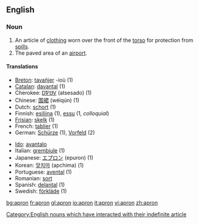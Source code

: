==English==

===Noun===
{{wikipedia}}
{{en-noun}}

# An article of [[clothing]] worn over the front of the [[torso]] for protection from [[spill]]s.
# The paved area of an [[airport]].

====Translations====
{{top}}
*[[Breton]]: [[tavañjer]] {{f}} -ioù {{p}} (1)
*[[Catalan]]: [[davantal]] {{m}} (1)
*Cherokee: [[ᎠᏤᏌᏙ]] (atsesado) (1)
*Chinese: [[围裙]] (wéiqún) (1)
*Dutch: [[schort]] {{n}} (1)
*Finnish: [[esiliina]] (1), [[essu]] (1, ''colloquial'')
*[[Frisian]]: [[skelk]] {{n}} (1)
*French: [[tablier]] {{m}} (1)
*German: [[Schürze]] {{f}} (1), [[Vorfeld]] {{n}} (2)
{{mid}}
*[[Ido]]: [[avantalo]]
*Italian: [[grembiule]] {{m}} (1)
*Japanese: [[エプロン]] (epuron) (1)
*Korean: [[앞치마]] (apchima) (1)
*Portuguese: [[avental]] {{m}} (1)
*Romanian: [[sort]]
*Spanish: [[delantal]] {{m}} (1)
*Swedish: [[förkläde]] {{n}} (1)
{{bottom}}

[[Category:English nouns which have interacted with their indefinite article]]

[[bg:apron]]
[[fr:apron]]
[[gl:apron]]
[[io:apron]]
[[it:apron]]
[[vi:apron]]
[[zh:apron]]